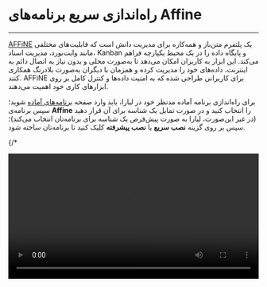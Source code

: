 

<Layout>
<Head>
<title>مستندات راه‌اندازی سریع برنامه‌های Affine - لیارا</title>
</Head>

# راه‌اندازی سریع برنامه‌های Affine
<hr className="mb-2" />

<a href="https://affine.pro/" className="text-[#2196f3] ">AFFiNE</a> یک پلتفرم متن‌باز و همه‌کاره برای مدیریت دانش است که قابلیت‌های مختلفی مانند وایت‌بورد، مدیریت اسناد، Kanban و پایگاه داده را در یک محیط یکپارچه فراهم می‌کند. این ابزار به کاربران امکان می‌دهد تا به‌صورت محلی و بدون نیاز به اتصال دائم به اینترنت، داده‌های خود را مدیریت کرده و همزمان با دیگران به‌صورت بلادرنگ همکاری کنند. AFFiNE برای کاربرانی طراحی شده که به امنیت داده‌ها و کنترل کامل بر روی ابزارهای کاری خود اهمیت می‌دهند. 

<div className="h-4" />

برای راه‌اندازی برنامه آماده مدنظر خود در لیارا، باید وارد صفحه <a href="https://console.liara.ir/one-click-apps" className="text-[#2196f3] ">برنامه‌های آماده</a> شوید؛ سپس برنامه‌ی <b>Affine</b> 
را انتخاب کنید و در صورت تمایل یک شناسه برای آن قرار دهید (در غیر این‌صورت، لیارا به صورت پیش‌فرض یک شناسه برای برنامه‌تان انتخاب می‌کند)؛ سپس بر روی گزینه **نصب سریع** یا **نصب پیشرفته** کلیک کنید تا برنامه‌تان ساخته شود.

{/* <div className="h-4" />
<video
  src="https://files.liara.ir/liara/docs/Affine.mp4"
  controls="controls"
  className="block w-full"
  width="100%"
/>
<div className="h-4" /> */}

پس از ساخته شدن برنامه، می‌توانید در صفحه <a href="https://console.liara.ir/apps" className="text-[#2196f3] ">پلتفرم</a>، برنامه خود را بررسی کنید. برای نصب دلخواه و انتخاب نسخه مدنظرتان یا انتخاب dockerimage ، باید از گزینه **نصب پیشرفته** یا <a href="/one-click-apps/liara-compose/about/" className="text-[#2196f3]">Liara Compose</a> استفاده کنید. 

<Section id="see-also" title="همچنین بخوانید:" />

<div className='h-2' />
<div className="grid md:grid-cols-1 gap-4">
            {[
      {
        title: "تغییر نسخه‌ی برنامه مستقر شده",
        link: "./how-tos/choose-version"
      },
  ].map(item =>
    <Link href={item.link}>
    <Card className="flex cursor-pointer w-full items-center justify-between">
        <div className="flex items-center gap-3">
        <h4>
            {item.title}
        </h4>
        </div>
        <GoArrowLeft className="ml-1" />
    </Card>
    </Link>
            )}
</div>


</Layout>